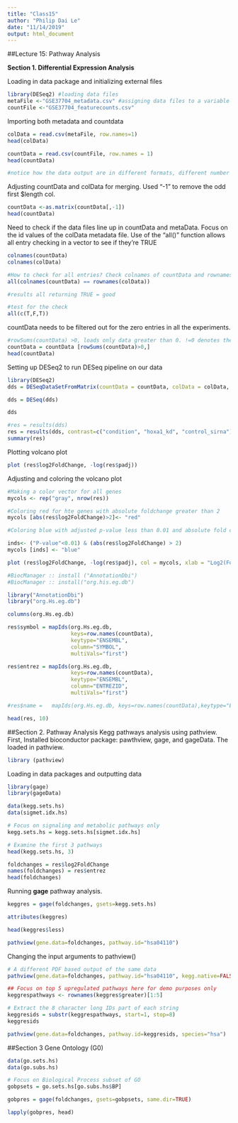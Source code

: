```yaml
---
title: "Class15"
author: "Philip Dai Le"
date: "11/14/2019"
output: html_document
---
```

##Lecture 15: Pathway Analysis

**Section 1. Differential Expression Analysis**

Loading in data package and initializing external files
```r
library(DESeq2) #loading data files
metaFile <-"GSE37704_metadata.csv" #assigning data files to a variable for easy use
countFile <-"GSE37704_featurecounts.csv"
```

Importing both metadata and countdata
```r
colData = read.csv(metaFile, row.names=1)
head(colData)

countData = read.csv(countFile, row.names = 1)
head(countData)

#notice how the data output are in different formats, different number of columns. Need to adjust data for proper merging
```

Adjusting countData and colData for merging. Used "-1" to remove the odd first $length col.
```r
countData <-as.matrix(countData[,-1])
head(countData)
```

Need to check if the data files line up in countData and metaData.  Focus on the id values of the colData metadata file. Use of the "all()" function allows all entry checking in a vector to see if they're TRUE
```r
colnames(countData)
colnames(colData)

#How to check for all entries? Check colnames of countData and rownames of colData
all(colnames(countData) == rownames(colData))

#results all returning TRUE = good

```

```r
#test for the check
all(c(T,F,T))
```

countData needs to be filtered out for the zero entries in all the experiments.
```r
#rowSums(countData) >0, loads only data greater than 0. !=0 denotes the values that are not 0 thus TRUE or FALSE
countData = countData [rowSums(countData)>0,]
head(countData)
```

Setting up DESeq2 to run DESeq pipeline on our data
```r
library(DESeq2)
dds = DESeqDataSetFromMatrix(countData = countData, colData = colData, design=~condition)

dds = DESeq(dds)

dds

#res = results(dds)
res = results(dds, contrast=c("condition", "hoxa1_kd", "control_sirna"))
summary(res)
```

Plotting volcano plot
```r
plot (res$log2FoldChange, -log(res$padj))
```

Adjusting and coloring the volcano plot
```r
#Making a color vector for all genes
mycols <- rep("gray", nrow(res))

#Coloring red for hte genes with absolute foldchange greater than 2
mycols [abs(res$log2FoldChange)>2]<- "red"

#Coloring blue with adjusted p-value less than 0.01 and absolute fold change greater than 2

inds<- ("P-value"<0.01) & (abs(res$log2FoldChange) > 2)
mycols [inds] <- "blue"

plot (res$log2FoldChange, -log(res$padj), col = mycols, xlab = "Log2(FoldChange)", ylab="-Log(P-value)")
```

```r
#BiocManager :: install ("AnnotationDbi")
#BiocManager :: install("org.his.eg.db")

```


```r
library("AnnotationDbi")
library("org.Hs.eg.db")
```

```r
columns(org.Hs.eg.db)

res$symbol = mapIds(org.Hs.eg.db,
                    keys=row.names(countData), 
                    keytype="ENSEMBL",
                    column="SYMBOL",
                    multiVals="first")

res$entrez = mapIds(org.Hs.eg.db,
                    keys=row.names(countData),
                    keytype="ENSEMBL",
                    column="ENTREZID",
                    multiVals="first")

#res$name =   mapIds(org.Hs.eg.db, keys=row.names(countData),keytype="ENSEMBL",column="NAMEID",multiVals="first")

head(res, 10)

```

##Section 2. Pathway Analysis
Kegg pathways analysis using pathview. First, Installed bioconductor package: pawthview, gage, and gageData. The loaded in pathview.
```r
library (pathview)
```


Loading in data packages and outputting data
```r
library(gage)
library(gageData)

data(kegg.sets.hs)
data(sigmet.idx.hs)

# Focus on signaling and metabolic pathways only
kegg.sets.hs = kegg.sets.hs[sigmet.idx.hs]

# Examine the first 3 pathways
head(kegg.sets.hs, 3)
```


```r
foldchanges = res$log2FoldChange
names(foldchanges) = res$entrez
head(foldchanges)
```



Running **gage** pathway analysis.
```r
keggres = gage(foldchanges, gsets=kegg.sets.hs)
```

```r
attributes(keggres)
```

```r
head(keggres$less)
```

```r
pathview(gene.data=foldchanges, pathway.id="hsa04110")
```


Changing the input arguments to pathview()
```r
# A different PDF based output of the same data
pathview(gene.data=foldchanges, pathway.id="hsa04110", kegg.native=FALSE)
```


```r
## Focus on top 5 upregulated pathways here for demo purposes only
keggrespathways <- rownames(keggres$greater)[1:5]

# Extract the 8 character long IDs part of each string
keggresids = substr(keggrespathways, start=1, stop=8)
keggresids
```

```r
pathview(gene.data=foldchanges, pathway.id=keggresids, species="hsa")
```



##Section 3 Gene Ontology (G0)
```r
data(go.sets.hs)
data(go.subs.hs)

# Focus on Biological Process subset of GO
gobpsets = go.sets.hs[go.subs.hs$BP]

gobpres = gage(foldchanges, gsets=gobpsets, same.dir=TRUE)

lapply(gobpres, head)
```



